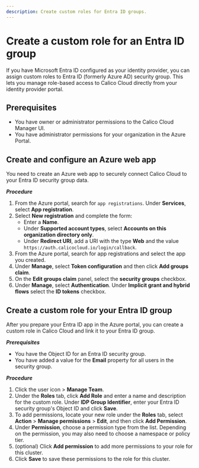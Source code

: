 ```yaml
---
description: Create custom roles for Entra ID groups.
---
```



# Create a custom role for an Entra ID group

If you have Microsoft Entra ID configured as your identity provider, you can assign custom roles to Entra ID (formerly Azure AD) security group.
This lets you manage role-based access to Calico Cloud directly from your identity provider portal.

## Prerequisites

* You have owner or administrator permissions to the Calico Cloud Manager UI.
* You have administrator permissions for your organization in the Azure Portal.

## Create and configure an Azure web app

You need to create an Azure web app to securely connect Calico Cloud to your Entra ID security group data.

***Procedure***

1. From the Azure portal, search for `app registrations`. Under **Services**, select **App registration**.
1. Select **New registration** and complete the form:
   * Enter a **Name**.
   * Under **Supported account types**, select **Accounts on this organization directory only**.
   * Under **Redirect URI**, add a URI with the type **Web** and the value `https://auth.calicocloud.io/login/callback`.
1. From the Azure portal, search for app registrations and select the app you created.
1. Under **Manage**, select **Token configuration** and then click **Add groups claim**.
1. On the **Edit groups claim** panel, select the **security groups** checkbox.
1. Under **Manage**, select **Authentication**.
   Under **Implicit grant and hybrid flows** select the **ID tokens** checkbox.

## Create a custom role for your Entra ID group

After you prepare your Entra ID app in the Azure portal, you can create a custom role in Calico Cloud and link it to your Entra ID group.

***Prerequisites***

* You have the Object ID for an Entra ID security group.
* You have added a value for the **Email** property for all users in the security group.

***Procedure***

1. Click the user icon <IconUser width="20"/> > **Manage Team**.
1. Under the **Roles** tab, click **Add Role** and enter a name and description for the custom role.
   Under **IDP Group Identifier**, enter your Entra ID security group's Object ID and click **Save**.
1. To add permissions, locate your new role under the **Roles** tab, select **Action** > **Manage permissions** > **Edit**, and then click **Add Permission**.
1. Under **Permission**, choose a permission type from the list.
   Depending on the permission, you may also need to choose a namespace or policy tier.
1. (optional) Click **Add permission** to add more permissions to your role for this cluster.
1. Click **Save** to save these permissions to the role for this cluster.



